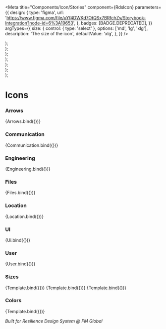 
<Meta
  title="Components/Icon/Stories"
  component={RdsIcon}
  parameters={{
    design: {
      type: 'figma',
      url: 'https://www.figma.com/file/uYf4DWKd7OtQSx7BRfchZv/Storybook-Integration?node-id=6%3A19653',
    },
    badges: [BADGE.DEPRECATED],
  }}
  argTypes={{
    size: {
      control: { type: 'select' },
      options: ['md', 'lg', 'xlg'],
      description: 'The size of the icon',
      defaultValue: 'xlg',
    },
  }}
/>

  <div>
    <rds-icon {...args} icon="rds-circle-up"></rds-icon>
    <rds-icon {...args} icon="rds-circle-down"></rds-icon>
    <rds-icon {...args} icon="rds-circle-left"></rds-icon>
    <rds-icon {...args} icon="rds-circle-right"></rds-icon>
    <rds-icon {...args} icon="rds-chevron-up"></rds-icon>
    <rds-icon {...args} icon="rds-chevron-right"></rds-icon>
    <rds-icon {...args} icon="rds-chevron-left"></rds-icon>
    <rds-icon {...args} icon="rds-chevron-down"></rds-icon>
    <rds-icon {...args} icon="rds-arrow-up"></rds-icon>
    <rds-icon {...args} icon="rds-arrow-right"></rds-icon>
    <rds-icon {...args} icon="rds-arrow-left"></rds-icon>
    <rds-icon {...args} icon="rds-arrow-down"></rds-icon>
    <rds-icon {...args} icon="rds-caret-up"></rds-icon>
    <rds-icon {...args} icon="rds-caret-right"></rds-icon>
    <rds-icon {...args} icon="rds-caret-left"></rds-icon>
    <rds-icon {...args} icon="rds-caret-down"></rds-icon>
  </div>
);

  <div>
    <rds-icon {...args} icon="rds-comment"></rds-icon>
    <rds-icon {...args} icon="rds-desktop"></rds-icon>
    <rds-icon {...args} icon="rds-laptop"></rds-icon>
    <rds-icon {...args} icon="rds-phone-slash"></rds-icon>
    <rds-icon {...args} icon="rds-phone"></rds-icon>
    <rds-icon {...args} icon="rds-microphone"></rds-icon>
    <rds-icon {...args} icon="rds-microphone-slash"></rds-icon>
  </div>
);

  <div>
    <rds-icon {...args} icon="rds-smoking"></rds-icon>
    <rds-icon {...args} icon="rds-no-smoking"></rds-icon>
    <rds-icon {...args} icon="rds-wind"></rds-icon>
    <rds-icon {...args} icon="rds-radiation"></rds-icon>
    <rds-icon {...args} icon="rds-flood"></rds-icon>
    <rds-icon {...args} icon="rds-smog"></rds-icon>
    <rds-icon {...args} icon="rds-temperature-low"></rds-icon>
    <rds-icon {...args} icon="rds-fire-extinguisher"></rds-icon>
    <rds-icon {...args} icon="rds-temperature-high"></rds-icon>
    <rds-icon {...args} icon="rds-bolt"></rds-icon>
    <rds-icon {...args} icon="rds-fire"></rds-icon>
    <rds-icon {...args} icon="rds-biohazard"></rds-icon>
    <rds-icon {...args} icon="rds-rain"></rds-icon>
  </div>
);

  <div>
    <rds-icon {...args} icon="rds-file-image"></rds-icon>
    <rds-icon {...args} icon="rds-file-upload"></rds-icon>
    <rds-icon {...args} icon="rds-file-export"></rds-icon>
    <rds-icon {...args} icon="rds-file-signature"></rds-icon>
    <rds-icon {...args} icon="rds-file-excel"></rds-icon>
    <rds-icon {...args} icon="rds-file-powerpoint"></rds-icon>
    <rds-icon {...args} icon="rds-file-folder"></rds-icon>
    <rds-icon {...args} icon="rds-file-images"></rds-icon>
    <rds-icon {...args} icon="rds-file-pdf"></rds-icon>
    <rds-icon {...args} icon="rds-file-add"></rds-icon>
    <rds-icon {...args} icon="rds-file-minus"></rds-icon>
    <rds-icon {...args} icon="rds-file-contract"></rds-icon>
    <rds-icon {...args} icon="rds-file-new"></rds-icon>
    <rds-icon {...args} icon="rds-file-folder-open"></rds-icon>
    <rds-icon {...args} icon="rds-file-audio"></rds-icon>
    <rds-icon {...args} icon="rds-file-archive"></rds-icon>
    <rds-icon {...args} icon="rds-file-invoice"></rds-icon>
    <rds-icon {...args} icon="rds-file-word"></rds-icon>
    <rds-icon {...args} icon="rds-file-default"></rds-icon>
    <rds-icon {...args} icon="rds-file-import"></rds-icon>
    <rds-icon {...args} icon="rds-file-video"></rds-icon>
    <rds-icon {...args} icon="rds-file-download"></rds-icon>
  </div>
);

  <div>
    <rds-icon {...args} icon="rds-university"></rds-icon>
    <rds-icon {...args} icon="rds-tree"></rds-icon>
    <rds-icon {...args} icon="rds-building"></rds-icon>
    <rds-icon {...args} icon="rds-truck"></rds-icon>
  </div>
);

  <div>
    <rds-icon {...args} icon="rds-close"></rds-icon>
    <rds-icon {...args} icon="rds-close-circle"></rds-icon>
    <rds-icon {...args} icon="rds-add"></rds-icon>
    <rds-icon {...args} icon="rds-add-circle"></rds-icon>
    <rds-icon {...args} icon="rds-minus"></rds-icon>
    <rds-icon {...args} icon="rds-minus-circle"></rds-icon>
    <rds-icon {...args} icon="rds-check"></rds-icon>
    <rds-icon {...args} icon="rds-check-circle"></rds-icon>
    <rds-icon {...args} icon="rds-edit"></rds-icon>
    <rds-icon {...args} icon="rds-sync"></rds-icon>
    <rds-icon {...args} icon="rds-undo"></rds-icon>
    <rds-icon {...args} icon="rds-redo"></rds-icon>
    <rds-icon {...args} icon="rds-link"></rds-icon>
    <rds-icon {...args} icon="rds-unlink"></rds-icon>
    <rds-icon {...args} icon="rds-unlock"></rds-icon>
    <rds-icon {...args} icon="rds-question-circle"></rds-icon>
    <rds-icon {...args} icon="rds-info-circle"></rds-icon>
    <rds-icon {...args} icon="rds-tag"></rds-icon>
    <rds-icon {...args} icon="rds-trash"></rds-icon>
    <rds-icon {...args} icon="rds-heart"></rds-icon>
    <rds-icon {...args} icon="rds-share"></rds-icon>
    <rds-icon {...args} icon="rds-reply"></rds-icon>
    <rds-icon {...args} icon="rds-reply-all"></rds-icon>
    <rds-icon {...args} icon="rds-flag"></rds-icon>
    <rds-icon {...args} icon="rds-list"></rds-icon>
    <rds-icon {...args} icon="rds-grid"></rds-icon>
    <rds-icon {...args} icon="rds-ban"></rds-icon>
    <rds-icon {...args} icon="rds-search"></rds-icon>
    <rds-icon {...args} icon="rds-zoom-in"></rds-icon>
    <rds-icon {...args} icon="rds-zoom-out"></rds-icon>
    <rds-icon {...args} icon="rds-save"></rds-icon>
    <rds-icon {...args} icon="rds-calendar"></rds-icon>
    <rds-icon {...args} icon="rds-ellipsis"></rds-icon>
    <rds-icon {...args} icon="rds-filter"></rds-icon>
    <rds-icon {...args} icon="rds-show"></rds-icon>
    <rds-icon {...args} icon="rds-hide"></rds-icon>
    <rds-icon {...args} icon="rds-attach"></rds-icon>
    <rds-icon {...args} icon="rds-copy"></rds-icon>
    <rds-icon {...args} icon="rds-caution"></rds-icon>
    <rds-icon {...args} icon="rds-bookmark"></rds-icon>
    <rds-icon {...args} icon="rds-mail"></rds-icon>
    <rds-icon {...args} icon="rds-inbox"></rds-icon>
    <rds-icon {...args} icon="rds-sliders"></rds-icon>
    <rds-icon {...args} icon="rds-cog"></rds-icon>
    <rds-icon {...args} icon="rds-bell"></rds-icon>
    <rds-icon {...args} icon="rds-print"></rds-icon>
    <rds-icon {...args} icon="rds-cloud-download"></rds-icon>
    <rds-icon {...args} icon="rds-cloud-upload"></rds-icon>
    <rds-icon {...args} icon="rds-map-marker"></rds-icon>
    <rds-icon {...args} icon="rds-hamburger"></rds-icon>
    <rds-icon {...args} icon="rds-send"></rds-icon>
    <rds-icon {...args} icon="rds-home"></rds-icon>
    <rds-icon {...args} icon="rds-aggregation"></rds-icon>
    <rds-icon {...args} icon="rds-arrows"></rds-icon>
    <rds-icon {...args} icon="rds-chart"></rds-icon>
    <rds-icon {...args} icon="rds-color-picker"></rds-icon>
    <rds-icon {...args} icon="rds-cut"></rds-icon>
    <rds-icon {...args} icon="rds-filter"></rds-icon>
    <rds-icon {...args} icon="rds-pivot"></rds-icon>
    <rds-icon {...args} icon="rds-maximize"></rds-icon>
    <rds-icon {...args} icon="rds-minimize"></rds-icon>
  </div>
);

  <div>
    <rds-icon {...args} icon="rds-users"></rds-icon>
    <rds-icon {...args} icon="rds-add-user"></rds-icon>
    <rds-icon {...args} icon="rds-user-security"></rds-icon>
    <rds-icon {...args} icon="rds-user"></rds-icon>
    <rds-icon {...args} icon="rds-user-settings"></rds-icon>
    <rds-icon {...args} icon="rds-user-circle"></rds-icon>
    <rds-icon {...args} icon="rds-user-wide"></rds-icon>
    <rds-icon {...args} icon="rds-user-edit"></rds-icon>
    <rds-icon {...args} icon="rds-user-remove"></rds-icon>
    <rds-icon {...args} icon="rds-user-walking"></rds-icon>
    <rds-icon {...args} icon="rds-wheelchair"></rds-icon>
  </div>
);


# Icons

### Arrows

<Canvas>
  <Story name="Arrows" args={{}}>
    {Arrows.bind({})}
  </Story>
</Canvas>

### Communication

<Canvas>
  <Story name="Communication" args={{}}>
    {Communication.bind({})}
  </Story>
</Canvas>

### Engineering

<Canvas>
  <Story name="Engineering" args={{}}>
    {Engineering.bind({})}
  </Story>
</Canvas>

### Files

<Canvas>
  <Story name="Files" args={{}}>
    {Files.bind({})}
  </Story>
</Canvas>

### Location

<Canvas>
  <Story name="Location" args={{}}>
    {Location.bind({})}
  </Story>
</Canvas>

### UI

<Canvas>
  <Story name="UI" args={{}}>
    {Ui.bind({})}
  </Story>
</Canvas>

### User

<Canvas>
  <Story name="User" args={{}}>
    {User.bind({})}
  </Story>
</Canvas>

### Sizes

<Canvas>
  <Story
    name="Small"
    args={{
      size: 'sm',
      icon: 'rds-download',
    }}
  >
    {Template.bind({})}
  </Story>
  <Story
    name="Medium"
    args={{
      size: 'md',
      icon: 'rds-download',
    }}
  >
    {Template.bind({})}
  </Story>
  <Story
    name="Large"
    args={{
      size: 'lg',
      icon: 'rds-download',
    }}
  >
    {Template.bind({})}
  </Story>
</Canvas>

### Colors

<Canvas>
  <Story
    name="Colors"
    args={{
      size: 'lg',
      icon: 'rds-download',
      color: 'purple-900',
    }}
  >
    {Template.bind({})}
  </Story>
</Canvas>

_Built for Resilience Design System @ FM Global_
